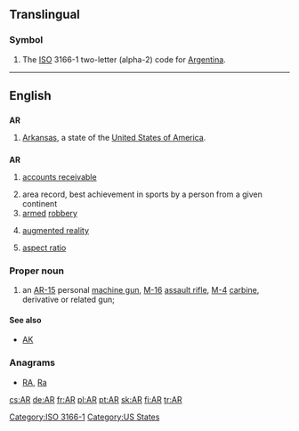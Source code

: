 {{also|Appendix:Variations of "ar"}}
==Translingual==
===Symbol===
{{infl|mul|symbol}}
# The [[ISO]] 3166-1 two-letter (alpha-2) code for [[Argentina]].

[[Category:ISO 3166-1]]
----

==English==

==={{abbreviation}}===
'''AR'''

# [[Arkansas]], a state of the [[United States of America]].

==={{initialism}}===
'''AR'''

# {{accounting}} [[accounts receivable]]
# area record, best achievement in sports by a person from a given continent
# [[armed]] [[robbery]]
# {{computing}} [[augmented reality]]
# [[aspect ratio]]

===Proper noun===
{{en-proper-noun}}

# an [[AR-15]] personal [[machine gun]], [[M-16]] [[assault rifle]], [[M-4]] [[carbine]], derivative or related gun; 

====See also====
* [[AK]]

===Anagrams===
* [[RA#English|RA]], [[Ra#English|Ra]]

[[Category:US States]]

[[cs:AR]]
[[de:AR]]
[[fr:AR]]
[[pl:AR]]
[[pt:AR]]
[[sk:AR]]
[[fi:AR]]
[[tr:AR]]